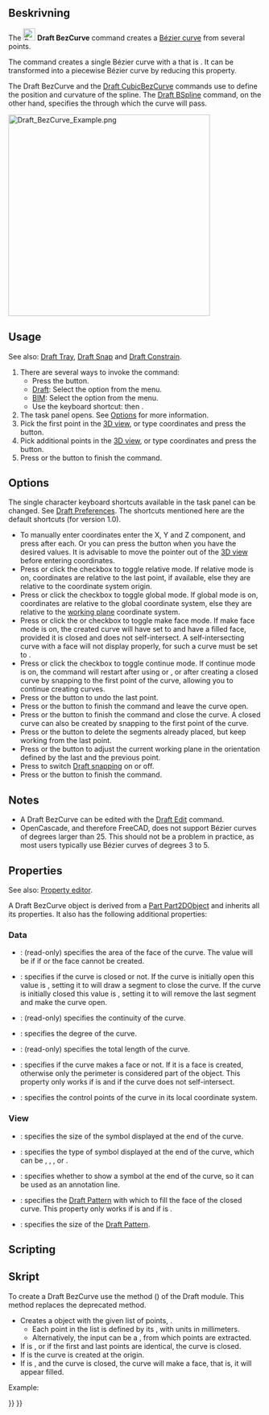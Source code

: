 <languages/>

{{Docnav
|[[Draft_CubicBezCurve|CubicBezCurve]]
|[[Draft_Point|Point]]
|[[Draft_Workbench|Draft]]
|IconL=Draft_CubicBezCurve.svg
|IconR=Draft_Point.svg
|IconC=Workbench_Draft.svg
}}

<div class="mw-translate-fuzzy">
{{GuiCommand/sv|Name=Draft BezCurve|Name/sv=Draft BezCurve|Workbenches=[[Draft_Workbench/sv|Draft]], [[Arch_Workbench/sv|Arch]]|MenuLocation=Draft -> BezCurve|Shortcut=B Z}}
</div>

<span id="Description"></span>
==Beskrivning== 

The [[Image:Draft_BezCurve.svg|24px]] '''Draft BezCurve''' command creates a [http://en.wikipedia.org/wiki/Bezier_curve Bézier curve] from several points.

The command creates a single Bézier curve with a {{PropertyData|Degree}} that is {{incode|number_of_points - 1}}. It can be transformed into a piecewise Bézier curve by reducing this property.

The Draft BezCurve and the [[Draft_CubicBezCurve|Draft CubicBezCurve]] commands use {{Emphasis|control points}} to define the position and curvature of the spline. The [[Draft BSpline|Draft BSpline]] command, on the other hand, specifies the {{Emphasis|exact points}} through which the curve will pass.

[[Image:Draft_BezCurve_Example.png|400px]]
{{Caption|Bézier curve defined by multiple points}}

==Usage==

See also: [[Draft_Tray|Draft Tray]], [[Draft_Snap|Draft Snap]] and [[Draft_Constrain|Draft Constrain]].

# There are several ways to invoke the command:
#* Press the {{Button|[[Image:Draft_BezCurve.svg|16px]] [[Draft_BezCurve|Bézier curve]]}} button.
#* [[Draft_Workbench|Draft]]: Select the {{MenuCommand|Drafting → Bézier tools → [[Image:Draft_BezCurve.svg|16px]] Bézier curve}} option from the menu.
#* [[BIM_Workbench|BIM]]: Select the {{MenuCommand|2D Drafting → [[Image:Draft_BezCurve.svg|16px]] Bézier curve}} option from the menu.
#* Use the keyboard shortcut: {{KEY|B}} then {{KEY|Z}}.
# The {{MenuCommand|Bézier curve}} task panel opens. See [[#Options|Options]] for more information.
# Pick the first point in the [[3D_view|3D view]], or type coordinates and press the {{Button|[[Image:Draft_AddPoint.svg|16px]] Enter point}} button.
# Pick additional points in the [[3D_view|3D view]], or type coordinates and press the {{Button|[[Image:Draft_AddPoint.svg|16px]] Enter point}} button.
# Press {{KEY|Esc}} or the {{Button|Close}} button to finish the command.

==Options==

The single character keyboard shortcuts available in the task panel can be changed. See [[Draft_Preferences|Draft Preferences]]. The shortcuts mentioned here are the default shortcuts (for version 1.0).

* To manually enter coordinates enter the X, Y and Z component, and press {{KEY|Enter}} after each. Or you can press the {{Button|[[Image:Draft_AddPoint.svg|16px]] Enter point}} button when you have the desired values. It is advisable to move the pointer out of the [[3D_view|3D view]] before entering coordinates.
* Press {{KEY|R}} or click the {{MenuCommand|Relative}} checkbox to toggle relative mode. If relative mode is on, coordinates are relative to the last point, if available, else they are relative to the coordinate system origin.
* Press {{KEY|G}} or click the {{MenuCommand|Global}} checkbox to toggle global mode. If global mode is on, coordinates are relative to the global coordinate system, else they are relative to the [[Draft_SelectPlane|working plane]] coordinate system.
* Press {{KEY|F}} or click the {{MenuCommand|Filled}}{{VersionNoteMinus|1.0}} or {{MenuCommand|Make face}}{{VersionNote|1.1}} checkbox to toggle make face mode. If make face mode is on, the created curve will have {{PropertyData|Make Face}} set to {{TRUE}} and have a filled face, provided it is closed and does not self-intersect. A self-intersecting curve with a face will not display properly, for such a curve {{PropertyData|Make Face}} must be set to {{FALSE}}.
* Press {{KEY|N}} or click the {{MenuCommand|Continue}} checkbox to toggle continue mode. If continue mode is on, the command will restart after using {{Button|[[Image:Draft_FinishLine.svg|16px]] Finish}} or {{Button|[[Image:Draft_CloseLine.svg|16px]] Close}}, or after creating a closed curve by snapping to the first point of the curve, allowing you to continue creating curves.
* Press {{KEY|/}} or the {{Button|[[Image:Draft_UndoLine.svg|16px]] Undo}} button to undo the last point.
* Press {{KEY|A}} or the {{Button|[[Image:Draft_FinishLine.svg|16px]] Finish}} button to finish the command and leave the curve open.
* Press {{KEY|O}} or the {{Button|[[Image:Draft_CloseLine.svg|16px]] Close}} button to finish the command and close the curve. A closed curve can also be created by snapping to the first point of the curve.
* Press {{KEY|W}} or the {{Button|[[Image:Draft Wipe.svg|16px]] Wipe}} button to delete the segments already placed, but keep working from the last point.
* Press {{KEY|U}} or the {{Button|[[Image:Draft SelectPlane.svg|16px]] [[Draft_SelectPlane|Set WP]]}} button to adjust the current working plane in the orientation defined by the last and the previous point.
* Press {{KEY|S}} to switch [[Draft_Snap|Draft snapping]] on or off.
* Press {{KEY|Esc}} or the {{Button|Close}} button to finish the command.

==Notes==

* A Draft BezCurve can be edited with the [[Draft_Edit|Draft Edit]] command.
* OpenCascade, and therefore FreeCAD, does not support Bézier curves of degrees larger than 25. This should not be a problem in practice, as most users typically use Bézier curves of degrees 3 to 5.

==Properties==

See also: [[Property_editor|Property editor]].

A Draft BezCurve object is derived from a [[Part_Part2DObject|Part Part2DObject]] and inherits all its properties. It also has the following additional properties:

=== Data ===

{{TitleProperty|Draft}}

* {{PropertyData|Area|Area}}: (read-only) specifies the area of the face of the curve. The value will be {{value|0.0}} if {{PropertyData|Make Face}} if {{FALSE}} or the face cannot be created.
* {{PropertyData|Closed|Bool}}: specifies if the curve is closed or not. If the curve is initially open this value is {{FALSE}}, setting it to {{TRUE}} will draw a segment to close the curve. If the curve is initially closed this value is {{TRUE}}, setting it to {{FALSE}} will remove the last segment and make the curve open.
* {{PropertyData|Continuity|IntegerList}}: (read-only) specifies the continuity of the curve.
* {{PropertyData|Degree|Integer}}: specifies the degree of the curve.
* {{PropertyData|Length|Length}}: (read-only) specifies the total length of the curve.
* {{PropertyData|Make Face|Bool}}: specifies if the curve makes a face or not. If it is {{TRUE}} a face is created, otherwise only the perimeter is considered part of the object. This property only works if {{PropertyData|Closed}} is {{TRUE}} and if the curve does not self-intersect.
* {{PropertyData|Points|VectorList}}: specifies the control points of the curve in its local coordinate system.

=== View ===

{{TitleProperty|Draft}}

* {{PropertyView|Arrow Size|Length}}: specifies the size of the symbol displayed at the end of the curve.
* {{PropertyView|Arrow Type|Enumeration}}: specifies the type of symbol displayed at the end of the curve, which can be {{value|Dot}}, {{value|Circle}}, {{value|Arrow}}, {{value|Tick}} or {{value|Tick-2}}.
* {{PropertyView|End Arrow|Bool}}: specifies whether to show a symbol at the end of the curve, so it can be used as an annotation line.
* {{PropertyView|Pattern|Enumeration}}: specifies the [[Draft_Pattern|Draft Pattern]] with which to fill the face of the closed curve. This property only works if {{PropertyData|Make Face}} is {{TRUE}} and if {{PropertyView|Display Mode}} is {{value|Flat Lines}}.
* {{PropertyView|Pattern Size|Float}}: specifies the size of the [[Draft_Pattern|Draft Pattern]].

==Scripting==

<div class="mw-translate-fuzzy">
==Skript==
</div>

To create a Draft BezCurve use the {{incode|make_bezcurve}} method ({{Version|0.19}}) of the Draft module. This method replaces the deprecated {{incode|makeBezCurve}} method.

{{Code|code=
bezcurve = make_bezcurve(pointslist, closed=False, placement=None, face=None, support=None, degree=None)
bezcurve = make_bezcurve(Part.Wire, closed=False, placement=None, face=None, support=None, degree=None)
}}

* Creates a {{incode|bezcurve}} object with the given list of points, {{incode|pointslist}}.
** Each point in the list is defined by its {{incode|FreeCAD.Vector}}, with units in millimeters.
** Alternatively, the input can be a {{incode|Part.Wire}}, from which points are extracted.
* If {{incode|closed}} is {{incode|True}}, or if the first and last points are identical, the curve is closed.
* If {{incode|placement}} is {{incode|None}} the curve is created at the origin.
* If {{incode|face}} is {{incode|True}}, and the curve is closed, the curve will make a face, that is, it will appear filled.

Example:

{{Code|code=
import FreeCAD as App
import Draft

doc = App.newDocument()

p1 = App.Vector(0, 0, 0)
p2 = App.Vector(1000, 1000, 0)
p3 = App.Vector(2000, 0, 0)
p4 = App.Vector(1500, -2000, 0)

bezcurve1 = Draft.make_bezcurve([p1, p2, p3, p4], closed=True)
bezcurve2 = Draft.make_bezcurve([p4, 1.3*p2, p1, 4.1*p3], closed=True)
bezcurve3 = Draft.make_bezcurve([1.7*p3, 1.5*p4, 2.1*p2, p1], closed=True)

doc.recompute()
}}


{{Docnav
|[[Draft_CubicBezCurve|CubicBezCurve]]
|[[Draft_Point|Point]]
|[[Draft_Workbench|Draft]]
|IconL=Draft_CubicBezCurve.svg
|IconR=Draft_Point.svg
|IconC=Workbench_Draft.svg
}}

{{Draft Tools navi{{#translation:}}}}
{{Userdocnavi{{#translation:}}}}